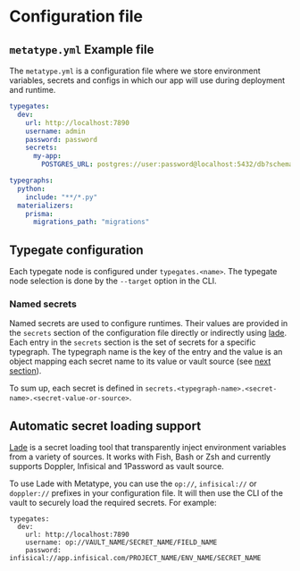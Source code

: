 # Configuration file

## `metatype.yml` Example file

The `metatype.yml` is a configuration file where we store environment variables, secrets and configs in which our app will use during deployment and runtime.

```yaml
typegates:
  dev:
    url: http://localhost:7890
    username: admin
    password: password
    secrets:
      my-app:
        POSTGRES_URL: postgres://user:password@localhost:5432/db?schema=public

typegraphs:
  python:
    include: "**/*.py"
  materializers:
    prisma:
      migrations_path: "migrations"
```

## Typegate configuration

Each typegate node is configured under `typegates.<name>`.
The typegate node selection is done by the `--target` option in the CLI.

### Named secrets

Named secrets are used to configure runtimes.
Their values are provided in the `secrets` section of the configuration file
directly or indirectly using [lade](https://github.com/zifeo/lade).
Each entry in the `secrets` section is the set of secrets for a specific typegraph.
The typegraph name is the key of the entry and the value is an object mapping each secret name to its value or vault source (see [next section](#automatic-secret-loading-support)).

To sum up, each secret is defined in `secrets.<typegraph-name>.<secret-name>.<secret-value-or-source>`.

## Automatic secret loading support

[Lade](https://github.com/zifeo/lade) is a secret loading tool that transparently inject environment variables from a variety of sources. It works with Fish, Bash or Zsh and currently supports Doppler, Infisical and 1Password as vault source.

To use Lade with Metatype, you can use the `op://`, `infisical://` or `doppler://` prefixes in your configuration file. It will then use the CLI of the vault to securely load the required secrets. For example:

```
typegates:
  dev:
    url: http://localhost:7890
    username: op://VAULT_NAME/SECRET_NAME/FIELD_NAME
    password: infisical://app.infisical.com/PROJECT_NAME/ENV_NAME/SECRET_NAME
```
